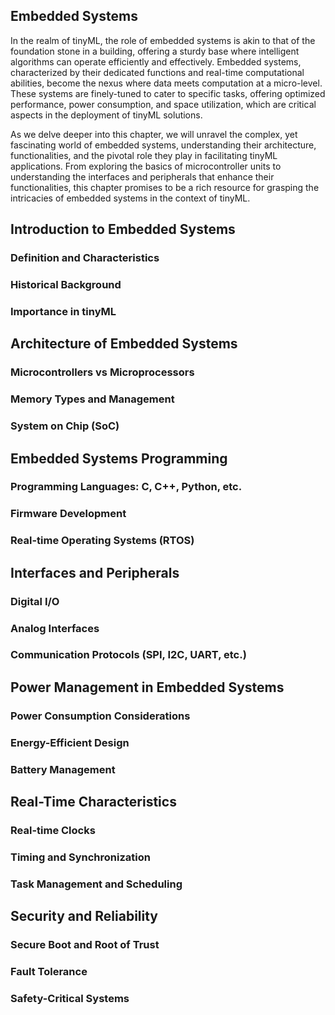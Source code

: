 ## Embedded Systems

In the realm of tinyML, the role of embedded systems is akin to that of the foundation stone in a building, offering a sturdy base where intelligent algorithms can operate efficiently and effectively. Embedded systems, characterized by their dedicated functions and real-time computational abilities, become the nexus where data meets computation at a micro-level. These systems are finely-tuned to cater to specific tasks, offering optimized performance, power consumption, and space utilization, which are critical aspects in the deployment of tinyML solutions.

As we delve deeper into this chapter, we will unravel the complex, yet fascinating world of embedded systems, understanding their architecture, functionalities, and the pivotal role they play in facilitating tinyML applications. From exploring the basics of microcontroller units to understanding the interfaces and peripherals that enhance their functionalities, this chapter promises to be a rich resource for grasping the intricacies of embedded systems in the context of tinyML.

## Introduction to Embedded Systems

### Definition and Characteristics
### Historical Background
### Importance in tinyML

## Architecture of Embedded Systems

### Microcontrollers vs Microprocessors
### Memory Types and Management
### System on Chip (SoC)

## Embedded Systems Programming

### Programming Languages: C, C++, Python, etc.
### Firmware Development
### Real-time Operating Systems (RTOS)

## Interfaces and Peripherals

### Digital I/O
### Analog Interfaces
### Communication Protocols (SPI, I2C, UART, etc.)

## Power Management in Embedded Systems

### Power Consumption Considerations
### Energy-Efficient Design
### Battery Management

## Real-Time Characteristics

### Real-time Clocks
### Timing and Synchronization
### Task Management and Scheduling

## Security and Reliability

### Secure Boot and Root of Trust
### Fault Tolerance
### Safety-Critical Systems